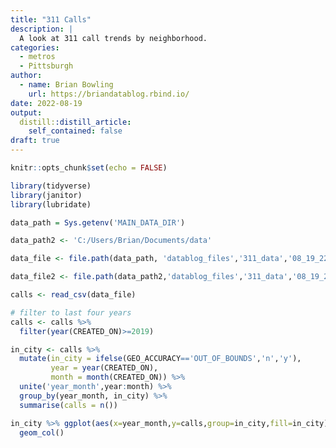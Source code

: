 ```yaml
---
title: "311 Calls"
description: |
  A look at 311 call trends by neighborhood.
categories:
  - metros
  - Pittsburgh
author:
  - name: Brian Bowling
    url: https://briandatablog.rbind.io/
date: 2022-08-19
output:
  distill::distill_article:
    self_contained: false
draft: true
---
```



```r
knitr::opts_chunk$set(echo = FALSE)
```

```r

library(tidyverse)
library(janitor)
library(lubridate)

```

```r

data_path = Sys.getenv('MAIN_DATA_DIR')

data_path2 <- 'C:/Users/Brian/Documents/data'

data_file <- file.path(data_path, 'datablog_files','311_data','08_19_22.csv')

data_file2 <- file.path(data_path2,'datablog_files','311_data','08_19_22.csv')

calls <- read_csv(data_file)

# filter to last four years
calls <- calls %>% 
  filter(year(CREATED_ON)>=2019)

```

```r

in_city <- calls %>% 
  mutate(in_city = ifelse(GEO_ACCURACY=='OUT_OF_BOUNDS','n','y'),
         year = year(CREATED_ON),
         month = month(CREATED_ON)) %>% 
  unite('year_month',year:month) %>% 
  group_by(year_month, in_city) %>% 
  summarise(calls = n())

in_city %>% ggplot(aes(x=year_month,y=calls,group=in_city,fill=in_city)) +
  geom_col()

```

